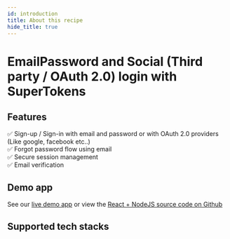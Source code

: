 ```yaml
---
id: introduction
title: About this recipe
hide_title: true
---
```



# EmailPassword and Social (Third party / OAuth 2.0) login with SuperTokens

## Features

✅ Sign-up / Sign-in with email and password or with OAuth 2.0 providers (Like google, facebook etc..) <br/>
✅ Forgot password flow using email <br/>
✅ Secure session management <br/>
✅ Email verification <br/>

## Demo app

See our [live demo app](https://thirdpartyemailpassword.demo.supertokens.com/) or view the [React + NodeJS source code on Github](https://github.com/supertokens/supertokens-auth-react/tree/master/examples/with-thirdpartyemailpassword)

## Supported tech stacks

<TechStackSupport />